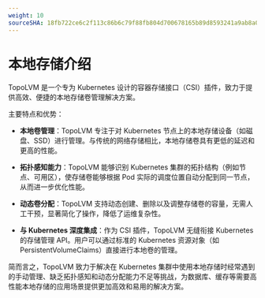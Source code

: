 ```yaml
---
weight: 10
sourceSHA: 18fb722ce6c2f113c86b6c79f88fb804d700678165b89d8593241a9ab8a06c35
---
```


# 本地存储介绍

TopoLVM 是一个专为 Kubernetes 设计的容器存储接口（CSI）插件，致力于提供高效、便捷的本地存储卷管理解决方案。

主要特点和优势：

- **本地卷管理**：TopoLVM 专注于对 Kubernetes 节点上的本地存储设备（如磁盘、SSD）进行管理。与传统的网络存储相比，本地存储卷具有更低的延迟和更高的性能。

- **拓扑感知能力**：TopoLVM 能够识别 Kubernetes 集群的拓扑结构（例如节点、可用区），使存储卷能够根据 Pod 实际的调度位置自动分配到同一节点，从而进一步优化性能。

- **动态卷分配**：TopoLVM 支持动态创建、删除以及调整存储卷的容量，无需人工干预，显著简化了操作，降低了运维复杂性。

- **与 Kubernetes 深度集成**：作为 CSI 插件，TopoLVM 无缝衔接 Kubernetes 的存储管理 API。用户可以通过标准的 Kubernetes 资源对象（如 PersistentVolumeClaims）直接进行本地卷的管理。

简而言之，TopoLVM 致力于解决在 Kubernetes 集群中使用本地存储时经常遇到的手动管理、缺乏拓扑感知和动态分配能力不足等挑战，为数据库、缓存等需要高性能本地存储的应用场景提供更加高效和易用的解决方案。
